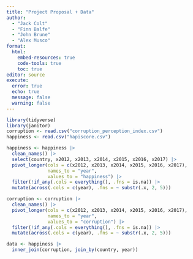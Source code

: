 ```yaml
---
title: "Project Proposal + Data"
author: 
  - "Jack Colt"
  - "Finn Balfe"
  - "John Brune"
  - "Alex Musco"
format: 
  html:
    embed-resources: true
    code-tools: true
    toc: true
editor: source
execute: 
  error: true
  echo: true
  message: false
  warning: false
---
```


```r
library(tidyverse)
library(janitor)
corruption <- read.csv("corruption_perception_index.csv")
happiness <- read.csv("hapiscore.csv")
```

```r
happiness <- happiness |>
  clean_names() |>
  select(country, x2012, x2013, x2014, x2015, x2016, x2017) |>
  pivot_longer(cols = c(x2012, x2013, x2014, x2015, x2016, x2017), 
               names_to = "year",
               values_to = "happiness") |>
  filter(!if_any(.cols = everything(), .fns = is.na)) |>
  mutate(across(.cols = c(year), .fns = ~ substr(.x, 2, 5)))
```

```r
corruption <- corruption |>
  clean_names() |>
  pivot_longer(cols = c(x2012, x2013, x2014, x2015, x2016, x2017), 
               names_to = "year",
               values_to = "corruption") |>
  filter(!if_any(.cols = everything(), .fns = is.na)) |>
  mutate(across(.cols = c(year), .fns = ~ substr(.x, 2, 5)))
```

```r
data <- happiness |>
  inner_join(corruption, join_by(country, year))
```

